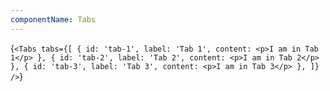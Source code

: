 ```yaml
---
componentName: Tabs
---
```


<LiveComponent>{`
<Tabs
  tabs={[
    {
      id: 'tab-1',
      label: 'Tab 1',
      content: <p>I am in Tab 1</p>
    },
    {
      id: 'tab-2',
      label: 'Tab 2',
      content: <p>I am in Tab 2</p>
    },
    {
      id: 'tab-3',
      label: 'Tab 3',
      content: <p>I am in Tab 3</p>
    },
  ]}
/>
`}</LiveComponent>
